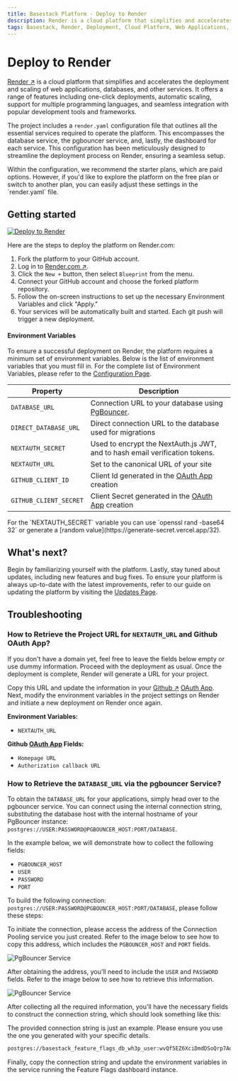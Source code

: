 ```yaml
---
title: Basestack Platform - Deploy to Render
description: Render is a cloud platform that simplifies and accelerates the deployment and scaling of web applications, databases, and other services
tags: Basestack, Render, Deployment, Cloud Platform, Web Applications, Databases, Services, One-Click Deployments, Automatic Scaling, Programming Languages, Development Tools, Frameworks, Configuration File, Database Service, PgBouncer Service, Dashboard, Environment Variables, Github OAuth App, NextAuth.js, JWT, Email Verification Tokens
---
```



# Deploy to Render

[Render ↗](https://render.com/) is a cloud platform that simplifies and accelerates the deployment and scaling of web applications, databases, and other services. It offers a range of features including one-click deployments, automatic scaling, support for multiple programming languages, and seamless integration with popular development tools and frameworks.

The project includes a `render.yaml` configuration file that outlines all the essential services required to operate the platform. This encompasses the database service, the pgbouncer service, and, lastly, the dashboard for each service. This configuration has been meticulously designed to streamline the deployment process on Render, ensuring a seamless setup.

<Callout type="info" emoji="ℹ️">
  Within the configuration, we recommend the starter plans, which are paid
  options. However, if you'd like to explore the platform on the free plan or
  switch to another plan, you can easily adjust these settings in the
  `render.yaml` file.
</Callout>

## Getting started

[![Deploy to Render](https://render.com/images/deploy-to-render-button.svg)](https://render.com/deploy?repo=https://github.com/basestack-co/basestack)

Here are the steps to deploy the platform on Render.com:

1. Fork the platform to your GitHub account.
2. Log in to [Render.com ↗](https://render.com/).
3. Click the `New +` button, then select `Blueprint` from the menu.
4. Connect your GitHub account and choose the forked platform repository.
5. Follow the on-screen instructions to set up the necessary Environment Variables and click "Apply."
6. Your services will be automatically built and started. Each git push will trigger a new deployment.

#### Environment Variables

To ensure a successful deployment on Render, the platform requires a minimum set of environment variables. Below is the list of environment variables that you must fill in. For the complete list of Environment Variables, please refer to the [Configuration Page](/self-hosting#environment-variables).

| Property               | Description                                                                                              |
| ---------------------- | -------------------------------------------------------------------------------------------------------- |
| `DATABASE_URL`         | Connection URL to your database using [PgBouncer](https://render.com/docs/databases#connection-pooling). |
| `DIRECT_DATABASE_URL`  | Direct connection URL to the database used for migrations                                                |
| `NEXTAUTH_SECRET`      | Used to encrypt the NextAuth.js JWT, and to hash email verification tokens.                              |
| `NEXTAUTH_URL`         | Set to the canonical URL of your site                                                                    |
| `GITHUB_CLIENT_ID`     | Client Id generated in the [OAuth App](https://github.com/settings/developers) creation                  |
| `GITHUB_CLIENT_SECRET` | Client Secret generated in the [OAuth App](https://github.com/settings/developers) creation              |

<Callout type="info" emoji="ℹ️">
  For the `NEXTAUTH_SECRET` variable you can use `openssl rand -base64 32` or
  generate a [random value](https://generate-secret.vercel.app/32).
</Callout>

## What's next?

Begin by familiarizing yourself with the platform. Lastly, stay tuned about updates, including new features and bug fixes. To ensure your platform is always up-to-date with the latest improvements, refer to our guide on updating the platform by visiting the [Updates Page](/updates).

## Troubleshooting

### How to Retrieve the Project URL for `NEXTAUTH_URL` and Github OAuth App?

If you don't have a domain yet, feel free to leave the fields below empty or use dummy information. Proceed with the deployment as usual. Once the deployment is complete, Render will generate a URL for your project.

Copy this URL and update the information in your [Github ↗](https://github.com/) [OAuth App](https://github.com/settings/developers). Next, modify the environment variables in the project settings on Render and initiate a new deployment on Render once again.

**Environment Variables:**

- `NEXTAUTH_URL`

**Github [OAuth App](https://github.com/settings/developers) Fields:**

- `Homepage URL`
- `Authorization callback URL`

### How to Retrieve the `DATABASE_URL` via the pgbouncer Service?

To obtain the `DATABASE_URL` for your applications, simply head over to the pgbouncer service. You can connect using the internal connection string, substituting the database host with the internal hostname of your PgBouncer instance: `postgres://USER:PASSWORD@PGBOUNCER_HOST:PORT/DATABASE`.

In the example below, we will demonstrate how to collect the following fields:

- `PGBOUNCER_HOST`
- `USER`
- `PASSWORD`
- `PORT`

To build the following connection: `postgres://USER:PASSWORD@PGBOUNCER_HOST:PORT/DATABASE`, please follow these steps:

To initiate the connection, please access the address of the Connection Pooling service you just created. Refer to the image below to see how to copy this address, which includes the `PGBOUNCER_HOST` and `PORT` fields.

![PgBouncer Service](/images/render/pgbouncer_service.png)

After obtaining the address, you'll need to include the `USER` and `PASSWORD` fields. Refer to the image below to see how to retrieve this information.

![PgBouncer Service](/images/render/db_service.png)

After collecting all the required information, you'll have the necessary fields to construct the connection string, which should look something like this:

<Callout type="info" emoji="ℹ️">
  The provided connection string is just an example. Please ensure you use the
  one you generated with your specific details.
</Callout>

```bash
postgres://basestack_feature_flags_db_wh3p_user:wvQf5EZ6XciDmdDSoQrp7AqCyXlq1ixc@basestack-feature-flags-db-pgbouncer:5432/basestack_feature_flags_db_wh3p
```

Finally, copy the connection string and update the environment variables in the service running the Feature Flags dashboard instance.
